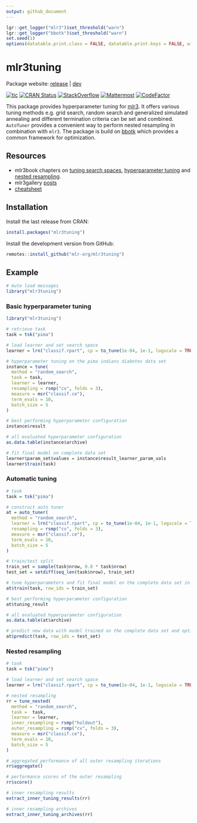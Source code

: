 ```yaml
---
output: github_document
---
```


```r
lgr::get_logger("mlr3")$set_threshold("warn")
lgr::get_logger("bbotk")$set_threshold("warn")
set.seed(1)
options(datatable.print.class = FALSE, datatable.print.keys = FALSE, width = 200)
```

# mlr3tuning

Package website: [release](https://mlr3tuning.mlr-org.com/) | [dev](https://mlr3tuning.mlr-org.com/dev/)

<!-- badges: start -->
[![tic](https://github.com/mlr-org/mlr3tuning/workflows/tic/badge.svg?branch=main)](https://github.com/mlr-org/mlr3tuning/actions)
[![CRAN Status](https://www.r-pkg.org/badges/version-ago/mlr3tuning)](https://cran.r-project.org/package=mlr3tuning)
[![StackOverflow](https://img.shields.io/badge/stackoverflow-mlr3-orange.svg)](https://stackoverflow.com/questions/tagged/mlr3)
[![Mattermost](https://img.shields.io/badge/chat-mattermost-orange.svg)](https://lmmisld-lmu-stats-slds.srv.mwn.de/mlr_invite/)
[![CodeFactor](https://www.codefactor.io/repository/github/mlr-org/mlr3tuning/badge)](https://www.codefactor.io/repository/github/mlr-org/mlr3tuning)
<!-- badges: end -->

This package provides hyperparameter tuning for [mlr3](https://mlr3.mlr-org.com).
It offers various tuning methods e.g. grid search, random search and generalized simulated annealing and different termination criteria can be set and combined.
`AutoTuner` provides a convenient way to perform nested resampling in combination with `mlr3`.
The package is build on [bbotk](https://github.com/mlr-org/bbotk) which provides a common framework for optimization.

## Resources

- mlr3book chapters on [tuning search spaces](https://mlr3book.mlr-org.com/searchspace.html), [hyperparameter tuning](https://mlr3book.mlr-org.com/tuning.html) and [nested resampling](https://mlr3book.mlr-org.com/nested-resampling.html).
- mlr3gallery [posts](https://mlr3gallery.mlr-org.com/#category:mlr3tuning)
- [cheatsheet](https://cheatsheets.mlr-org.com/mlr3tuning.pdf)

## Installation

Install the last release from CRAN:

```r
install.packages("mlr3tuning")
```

Install the development version from GitHub:

```r
remotes::install_github("mlr-org/mlr3tuning")
```

## Example

```r
# mute load messages
library("mlr3tuning")
```

### Basic hyperparameter tuning

```r
library("mlr3tuning")

# retrieve task
task = tsk("pima")

# load learner and set search space
learner = lrn("classif.rpart", cp = to_tune(1e-04, 1e-1, logscale = TRUE))

# hyperparameter tuning on the pima indians diabetes data set
instance = tune(
  method = "random_search",
  task = task,
  learner = learner,
  resampling = rsmp("cv", folds = 3),
  measure = msr("classif.ce"),
  term_evals = 10,
  batch_size = 5
)

# best performing hyperparameter configuration
instance$result

# all evaluated hyperparameter configuration
as.data.table(instance$archive)

# fit final model on complete data set
learner$param_set$values = instance$result_learner_param_vals
learner$train(task)
```

### Automatic tuning

```r
# task
task = tsk("pima")

# construct auto tuner
at = auto_tuner(
  method = "random_search",
  learner = lrn("classif.rpart", cp = to_tune(1e-04, 1e-1, logscale = TRUE)),
  resampling = rsmp("cv", folds = 3),
  measure = msr("classif.ce"),
  term_evals = 10,
  batch_size = 5
)

# train/test split
train_set = sample(task$nrow, 0.8 * task$nrow)
test_set = setdiff(seq_len(task$nrow), train_set)

# tune hyperparameters and fit final model on the complete data set in one go
at$train(task, row_ids = train_set)

# best performing hyperparameter configuration
at$tuning_result

# all evaluated hyperparameter configuration
as.data.table(at$archive)

# predict new data with model trained on the complete data set and optimized hyperparameters
at$predict(task, row_ids = test_set)
```

### Nested resampling

```r
# task
task = tsk("pima")

# load learner and set search space
learner = lrn("classif.rpart", cp = to_tune(1e-04, 1e-1, logscale = TRUE))

# nested resampling
rr = tune_nested(
  method = "random_search",
  task =  task,
  learner = learner,
  inner_resampling = rsmp("holdout"),
  outer_resampling = rsmp("cv", folds = 3),
  measure = msr("classif.ce"),
  term_evals = 10,
  batch_size = 5
)

# aggregated performance of all outer resampling iterations
rr$aggregate()

# performance scores of the outer resampling
rr$score()

# inner resampling results
extract_inner_tuning_results(rr)

# inner resampling archives
extract_inner_tuning_archives(rr)
```
